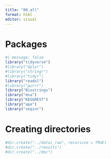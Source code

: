 ```yaml
---
title: "00_all"
format: html
editor: visual
---
```


# Packages

```r
#| message: false
library("tidyverse")
#library("dplyr")
#library("stringr")
#library("tidyr")
library("readxl")
#library("purrr")
library("Biostrings")
library("msa")
library("KEGGREST")
library("ape")
library("seqinr")
```

# Creating directories

```r
#dir.create("../data/_raw", recursive = TRUE)
#dir.create("../results")
#dir.create("../doc")
```
